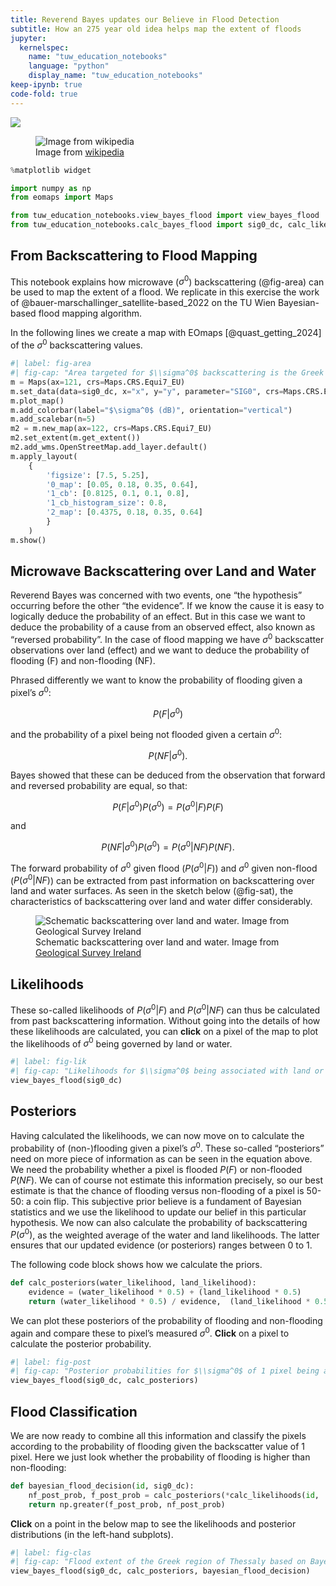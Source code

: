```yaml
---
title: Reverend Bayes updates our Believe in Flood Detection
subtitle: How an 275 year old idea helps map the extent of floods
jupyter: 
  kernelspec:
    name: "tuw_education_notebooks"
    language: "python"
    display_name: "tuw_education_notebooks"
keep-ipynb: true
code-fold: true
---
```


[![](https://mybinder.org/badge_logo.svg)](https://mybinder.org/v2/gh/tuw-geo/tuw_education_notebooks/15bcbc542b9c50306617af6f796bb6c8fd4fcf0d?urlpath=lab%2Ftree%2F01_notebook_as_an_app.ipynb)


![Image from [wikipedia](https://upload.wikimedia.org/wikipedia/commons/d/d4/Thomas_Bayes.gif)](https://upload.wikimedia.org/wikipedia/commons/d/d4/Thomas_Bayes.gif)

```python
%matplotlib widget

import numpy as np
from eomaps import Maps

from tuw_education_notebooks.view_bayes_flood import view_bayes_flood
from tuw_education_notebooks.calc_bayes_flood import sig0_dc, calc_likelihoods
```

## From Backscattering to Flood Mapping

This notebook explains how microwave ($\sigma^0$) backscattering (@fig-area) can be used to map the extent of a flood. We replicate in this exercise the work of @bauer-marschallinger_satellite-based_2022 on the TU Wien Bayesian-based flood mapping algorithm.

In the following lines we create a map with EOmaps [@quast_getting_2024] of the $\sigma^0$ backscattering values.

```python
#| label: fig-area
#| fig-cap: "Area targeted for $\\sigma^0$ backscattering is the Greek region of Thessaly, which experienced a major flood in February of 2018."
m = Maps(ax=121, crs=Maps.CRS.Equi7_EU)
m.set_data(data=sig0_dc, x="x", y="y", parameter="SIG0", crs=Maps.CRS.Equi7_EU)
m.plot_map()
m.add_colorbar(label="$\sigma^0$ (dB)", orientation="vertical")
m.add_scalebar(n=5)
m2 = m.new_map(ax=122, crs=Maps.CRS.Equi7_EU)
m2.set_extent(m.get_extent())
m2.add_wms.OpenStreetMap.add_layer.default()
m.apply_layout(
    {
        'figsize': [7.5, 5.25],
        '0_map': [0.05, 0.18, 0.35, 0.64],
        '1_cb': [0.8125, 0.1, 0.1, 0.8],
        '1_cb_histogram_size': 0.8,
        '2_map': [0.4375, 0.18, 0.35, 0.64]
        }
    )
m.show()
```

## Microwave Backscattering over Land and Water

Reverend Bayes was concerned with two events, one "the hypothesis" occurring before the other "the evidence". If we know the cause it is easy to logically deduce the probability of an effect. But in this case we want to deduce the probability of a cause from an observed effect, also known as "reversed probability". In the case of flood mapping we have $\sigma^0$ backscatter observations over land (effect) and we want to deduce the probability of flooding (F) and non-flooding (NF). 

Phrased differently we want to know the probability of flooding given a pixel's $\sigma^0$:

$$P(F|\sigma^0)$$

and the probability of a pixel being not flooded given a certain $\sigma^0$:

$$P(NF|\sigma^0).$$

Bayes showed that these can be deduced from the observation that forward and reversed probability are equal, so that:

$$P(F|\sigma^0)P(\sigma^0) = P(\sigma^0|F)P(F)$$

and

$$P(NF|\sigma^0)P(\sigma^0) = P(\sigma^0|NF)P(NF).$$


The forward probability of $\sigma^0$ given flood ($P(\sigma^0|F)$) and $\sigma^0$ given non-flood ($P(\sigma^0|NF)$) can be extracted from past information on backscattering over land and water surfaces. As seen in the sketch below (@fig-sat), the characteristics of backscattering over land and water differ considerably.

![Schematic backscattering over land and water. Image from [Geological Survey Ireland](https://www.gsi.ie/images/images/SAR_mapping_land_water.jpg)](https://www.gsi.ie/images/images/SAR_mapping_land_water.jpg){#fig-sat}

## Likelihoods

These so-called likelihoods of $P(\sigma^0|F)$ and $P(\sigma^0|NF)$ can thus be calculated from past backscattering information. Without going into the details of how these likelihoods are calculated, you can **click** on a pixel of the map to plot the likelihoods of $\sigma^0$ being governed by land or water.

```python
#| label: fig-lik
#| fig-cap: "Likelihoods for $\\sigma^0$ being associated with land or water for 1 pixel in the Greek area of Thessaly. Likelihoods are calculated over a range of $\\sigma^0$. The pixel's observed $\\sigma^0$ is given with a vertical line. Click on the map to re-calculate and update this figure for another pixel in the study area. Map created with EOmaps [@quast_getting_2024]."
view_bayes_flood(sig0_dc)
```

## Posteriors

Having calculated the likelihoods, we can now move on to calculate the probability of (non-)flooding given a pixel's $\sigma^0$. These so-called "posteriors" need on more piece of information as can be seen in the equation above. We need the probability whether a pixel is flooded $P(F)$ or non-flooded $P(NF)$. We can of course not estimate this information precisely, so our best estimate is that the chance of flooding versus non-flooding of a pixel is 50-50: a coin flip. This subjective prior believe is a fundament of Bayesian statistics and we use the likelihood to update our belief in this particular hypothesis. We now can also calculate the probability of backscattering $P(\sigma^0)$, as the weighted average of the water and land likelihoods. The latter ensures that our updated evidence (or posteriors) ranges between 0 to 1.

The following code block shows how we calculate the priors.

```python
def calc_posteriors(water_likelihood, land_likelihood):
    evidence = (water_likelihood * 0.5) + (land_likelihood * 0.5)
    return (water_likelihood * 0.5) / evidence,  (land_likelihood * 0.5) / evidence
```

We can plot these posteriors of the probability of flooding and non-flooding again and compare these to pixel's measured $\sigma^0$. **Click** on a pixel to calculate the posterior probability.

```python
#| label: fig-post
#| fig-cap: "Posterior probabilities for $\\sigma^0$ of 1 pixel being associated with land for water in the Greek area of Thessaly. Click on the map to re-calculate and update this figure for another pixel in the study area. Map created with EOmaps [@quast_getting_2024]."
view_bayes_flood(sig0_dc, calc_posteriors)
```


## Flood Classification

We are now ready to combine all this information and classify the pixels according to the probability of flooding given the backscatter value of 1 pixel. Here we just look whether the probability of flooding is higher than non-flooding:

```python
def bayesian_flood_decision(id, sig0_dc):
    nf_post_prob, f_post_prob = calc_posteriors(*calc_likelihoods(id,  sig0_dc))
    return np.greater(f_post_prob, nf_post_prob)
```

**Click** on a point in the below map to see the likelihoods and posterior distributions (in the left-hand subplots).

```python
#| label: fig-clas
#| fig-cap: "Flood extent of the Greek region of Thessaly based on Bayesian probabilities are shown on the map superimposed on an open street map. Click on a pixel to generate the point's water and land likelihoods as well as the posterior probabilities. Map created with EOmaps [@quast_getting_2024]."
view_bayes_flood(sig0_dc, calc_posteriors, bayesian_flood_decision)
```
